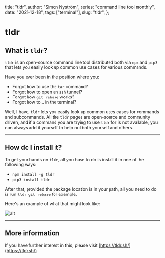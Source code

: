 
  title: "tldr",
  author: "Simon Nyström",
  series: "command line tool monthly",
  date: "2021-12-18",
  tags: ["terminal"],
  slug: "tldr",
};

# tldr

<PostInfo date={meta.date} series={meta.series} tags={meta.tags}></PostInfo>
<SeriesInfo series={meta.series}></SeriesInfo>

## What is `tldr`?

`tldr` is an open-source command line tool distributed both via `npm` and `pip3` that lets you easily look up common use cases for various commands.

Have you ever been in the position where you:

- Forgot how to use the `tar` command?
- Forgot how to open an `ssh` tunnel?
- Forgot how `git rebase` works?
- Forgot how to `…` in the terminal?

Well, I have. `tldr` lets you easily look up common uses cases for commands and subcommands. All the `tldr` pages are open-source and community driven, and if a command you are trying to use `tldr` for is not available, you can always add it yourself to help out both yourself and others.

---

## How do I install it?

To get your hands on `tldr`, all you have to do is install it in one of the following ways:

- `npm install -g tldr`
- `pip3 install tldr`

After that, provided the package location is in your path, all you need to do is run `tldr git rebase` for example.

Here's an example of what that might look like:

![alt](/images/tldr.png)

---

## More information

If you have further interest in this, please visit [https://tldr.sh/](https://tldr.sh/)

